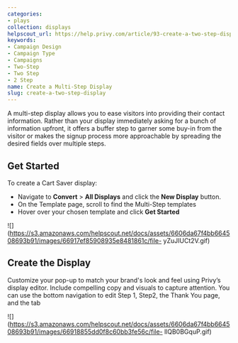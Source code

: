 ```yaml
---
categories:
- plays
collection: displays
helpscout_url: https://help.privy.com/article/93-create-a-two-step-display
keywords:
- Campaign Design
- Campaign Type
- Campaigns
- Two-Step
- Two Step
- 2 Step
name: Create a Multi-Step Display
slug: create-a-two-step-display
---
```

A multi-step display allows you to ease visitors into providing their contact
information. Rather than your display immediately asking for a bunch of
information upfront, it offers a buffer step to garner some buy-in from the
visitor or makes the signup process more approachable by spreading the desired
fields over multiple steps.

## Get Started

To create a Cart Saver display:

  * Navigate to **Convert** > **All Displays** and click the **New Display** button. 
  * On the Template page, scroll to find the Multi-Step templates 
  * Hover over your chosen template and click **Get Started**

![](https://s3.amazonaws.com/helpscout.net/docs/assets/6606da67f4bb664508693b91/images/66917ef85908935e8481861c/file-
yZuJIUCt2V.gif)

## Create the Display

Customize your pop-up to match your brand's look and feel using Privy’s
display editor. Include compelling copy and visuals to capture attention. You
can use the bottom navigation to edit Step 1, Step2, the Thank You page, and
the tab

![](https://s3.amazonaws.com/helpscout.net/docs/assets/6606da67f4bb664508693b91/images/66918855dd0f8c60bb3fe56c/file-
llQB0BGquP.gif)

